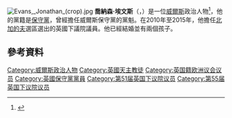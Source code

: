 [[File:Evans,_Jonathan_(crop).jpg|thumb]]
'''喬納森·埃文斯'''（{{lang-en|Jonathan Evans}}，{{bd|1950年|6月2日}}）是一位[[威爾斯|威爾斯]]政治人物<ref>{{Cite web |url=http://www.insuranceage.co.uk/insurance-age/news/2403928/former-mp-jonathan-evans-joins-allied-world-board |title=Former MP Jonathan Evans joins Allied World board, April 2015 |accessdate=2016-03-06 |archive-date=2018-06-14 |archive-url=https://web.archive.org/web/20180614130026/https://www.insuranceage.co.uk/insurance-age/news/2403928/former-mp-jonathan-evans-joins-allied-world-board |dead-url=no }}</ref>，他的黨籍是[[保守黨_(英國)|保守黨]]，曾經擔任威爾斯保守黨的黨魁。在2010年至2015年，他擔任[[北加的夫_(英國國會選區)|北加的夫]]選區選出的英國下議院議員。他已經結婚並有兩個孩子。

==參考資料==
{{Reflist}}

{{DEFAULTSORT: Evans, Jonathan}}
[[Category:威爾斯政治人物|Category:威爾斯政治人物]]
[[Category:英國天主教徒|Category:英國天主教徒]]
[[Category:英国籍欧洲议会议员|Category:英国籍欧洲议会议员]]
[[Category:英國保守黨黨員|Category:英國保守黨黨員]]
[[Category:第51届英国下议院议员|Category:第51届英国下议院议员]]
[[Category:第55届英国下议院议员|Category:第55届英国下议院议员]]
